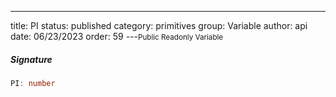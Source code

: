 ---
title: PI
status: published
category: primitives
group: Variable
author: api
date: 06/23/2023
order: 59
---<Small>Public Readonly Variable</Small>




##### Signature


```ts
PI: number
```

